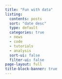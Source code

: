 ```yaml
---
title: "Fun with data"
listing:
  contents: posts
  sort: "date desc"
  type: default
  categories: true
  - news
  - code
  - tutorials
  - analysis
  sort-ui: false
  filter-ui: false
page-layout: full
title-block-banner: true
---
```

